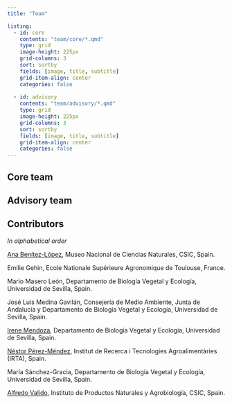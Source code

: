 ```yaml
---
title: "Team"

listing:
  - id: core
    contents: "team/core/*.qmd"
    type: grid
    image-height: 225px
    grid-columns: 3
    sort: sortby
    fields: [image, title, subtitle]
    grid-item-align: center
    categories: false
    
  - id: advisory
    contents: "team/advisory/*.qmd"
    type: grid
    image-height: 225px
    grid-columns: 3
    sort: sortby
    fields: [image, title, subtitle]
    grid-item-align: center
    categories: false
---
```


## Core team

::: {#core}
:::


## Advisory team

::: {#advisory}
:::


## Contributors

*In alphabetical order*

[Ana Benítez-López](https://www.anabenitezlopez.com/), Museo Nacional de Ciencias Naturales, CSIC, Spain.

Emilie Gehin, Ecole Nationale Supérieure Agronomique de Toulouse, France.

Mario Masero León, Departamento de Biología Vegetal y Ecología, Universidad de Sevilla, Spain.

José Luis Medina Gavilán, Consejería de Medio Ambiente, Junta de Andalucía y Departamento de Biología Vegetal y Ecología, Universidad de Sevilla, Spain.

[Irene Mendoza](https://area.us.es/bioeco/personal/Postdoctoral/IreneMendozaSagrera.html), Departamento de Biología Vegetal y Ecología, Universidad de Sevilla, Spain.

[Néstor Pérez-Méndez](https://nperezmendez.weebly.com/), Institut de Recerca i Tecnologies Agroalimentàries (IRTA), Spain.

María Sánchez-Gracia, Departamento de Biología Vegetal y Ecología, Universidad de Sevilla, Spain.

[Alfredo Valido](https://www.ipna.csic.es/personal/alfredo-valido-amador), Instituto de Productos Naturales y Agrobiología, CSIC, Spain.




